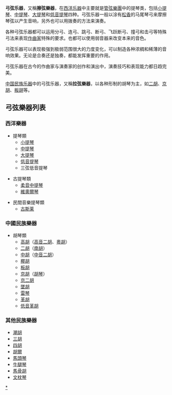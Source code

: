 '''弓弦乐器'''，又稱'''擦弦樂器'''，在[[西洋乐器|西洋乐器]]中主要就是[[管弦樂團|管弦樂團]]中的提琴类，包括[[小提琴|小提琴]]、[[中提琴|中提琴]]、[[大提琴|大提琴]]和[[低音提琴|低音提琴]]四种。弓弦乐器一般以涂有[[松香|松香]]的马尾琴弓来摩擦琴弦以产生音响，另外也可以用拨奏的方法来演奏。

各种弓弦乐器都可以运用分弓、连弓、跳弓、断弓、飞跃断弓、撞弓和击弓等特殊弓法来表现[[作曲家|作曲家]]特殊的要求。也都可以使用弱音器来改变本来的音色。

弓弦乐器可以表现极强到极弱范围很大的力度变化，可以制造各种浓稠和稀薄的音响效果。无论是合奏还是独奏，都能发挥重要的作用。

弓弦乐器在古今的作曲家与演奏家的创作和演出中，演奏技巧和表现能力都日趋完美。

[[中国民族乐器|中国民族乐器]]中的弓弦乐器，又稱'''拉弦樂器'''，以各种形制的胡琴为主，如[[二胡|二胡]]、[[京胡|京胡]]、[[板胡|板胡]]等。

== 弓弦樂器列表 ==
=== 西洋樂器 ===
* 提琴類
** [[小提琴|小提琴]]
** [[中提琴|中提琴]]
** [[大提琴|大提琴]]
** [[低音提琴|低音提琴]]
** 三弦低音提琴

* 古提琴類
** [[柔音中提琴|柔音中提琴]]
** [[維奧爾琴|維奧爾琴]]

* 民間音樂提琴類
**[[古斯莱|古斯莱]]

=== 中國民族樂器 ===
* 胡琴類
** [[高胡|高胡]]（[[高音二胡|高音二胡]]、[[粵胡|粵胡]]）
** [[二胡|二胡]]（[[南胡|南胡]]）
** [[中胡|中胡]]（[[中音二胡|中音二胡]]）
** [[椰胡|椰胡]]
** [[板胡|板胡]]
** [[京胡|京胡]]（[[胡琴|胡琴]]）
** [[京二胡|京二胡]]
** [[墜胡|墜胡]]
** [[雷琴|雷琴]]
** [[革胡|革胡]]
** [[低音革胡|低音革胡]]

=== 其他民族樂器 ===
* [[潮胡|潮胡]]
* [[三胡|三胡]]
* [[四胡|四胡]]
* [[胡爾_(樂器)|胡爾]]
* [[馬頭琴|馬頭琴]]
* [[牛腿琴|牛腿琴]]
* [[馬骨胡|馬骨胡]]
* [[文枕琴|文枕琴]]

{{Musical-instruments-stub}}

[[Category:弓弦樂器|*]]